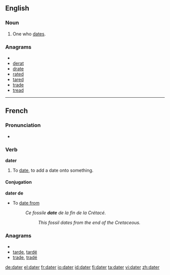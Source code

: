 ==English==

===Noun===
{{en-noun}}

# One who [[date]]s.

===Anagrams===
* {{alphagram|adert}}
* [[derat#English|derat]]
* [[drate#English|drate]]
* [[rated#English|rated]]
* [[tared#English|tared]]
* [[trade#English|trade]]
* [[tread#English|tread]]

----
==French==

===Pronunciation===
* {{audio|Fr-dater.ogg|Audio}}

===Verb===
'''dater'''

# To [[date]], to add a date onto something.

====Conjugation====
{{fr-conj-er|dat|avoir}}

'''dater de'''

* To [[date from]]
*: ''Ce fossile '''date''' de la fin de la Crétacé.''
*:: ''This fossil dates from the end of the Cretaceous.''

===Anagrams===
* {{alphagram|adert}}
* [[tarde#French|tarde]], [[tardé#French|tardé]]
* [[trade#French|trade]], [[tradé#French|tradé]]

[[de:dater]]
[[el:dater]]
[[fr:dater]]
[[io:dater]]
[[id:dater]]
[[fi:dater]]
[[ta:dater]]
[[vi:dater]]
[[zh:dater]]